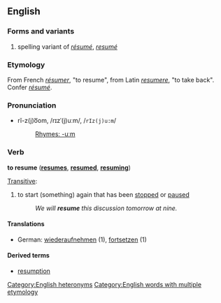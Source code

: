 ==English==

===Forms and variants===
#spelling variant of ''[[résumé]]'', ''[[resumé]]''

===Etymology===
From French ''[[résumer]]'', "to resume", from Latin ''[[resumere]]'', "to take back". Confer ''[[résumé]]''.

===Pronunciation===
*rĭ-z(j)o͞om, /rɪzˈ(j)uːm/, /<tt>rIz(j)u:m</tt>/
*:[[Rhymes:English:-uːm|Rhymes: -uːm]]
<!-- is rē-z(j)o͞om, /riːzˈ(j)uːm/, /<tt>ri:z(j)u:m</tt>/ also valid? what do print dicts say? -->

===Verb===
'''to resume''' ('''[[resumes]]''', '''[[resumed]]''', '''[[resuming]]''')

[[Transitive]]:
# to start (something) again that has been [[stop]]ped or [[pause]]d
#:''We will '''resume''' this discussion tomorrow at nine.''

====Translations====
*German: [[wiederaufnehmen]] (1), [[fortsetzen]] (1)

====Derived terms====
*[[resumption]]

[[Category:English heteronyms]]
[[Category:English words with multiple etymology]]
